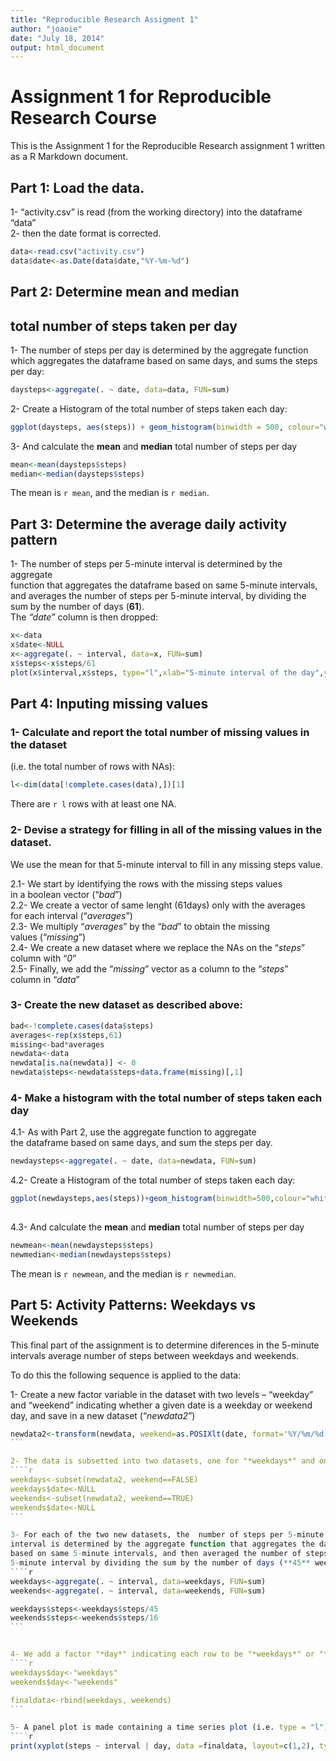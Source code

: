 ```yaml
---
title: "Reproducible Research Assigment 1"
author: "joaoie"
date: "July 18, 2014"
output: html_document
---
```

#  
# Assignment 1 for Reproducible Research Course  

This is the Assignment 1 for the Reproducible Research assignment 1 written as a R Markdown document.


## Part 1: Load the data.

1- "activity.csv" is read (from the working directory) into the dataframe "data"  
2- then the date format is corrected.  

```r
data<-read.csv("activity.csv")
data$date<-as.Date(data$date,"%Y-%m-%d")
```

## Part 2: Determine mean and median  
## total number of steps taken per day

1- The number of steps per day is determined by the aggregate function  
which aggregates the dataframe based on same days, and sums the steps per day:  

```r
daysteps<-aggregate(. ~ date, data=data, FUN=sum)
```

2- Create a Histogram of the total number of steps taken each day:  
 

```r
ggplot(daysteps, aes(steps)) + geom_histogram(binwidth = 500, colour="white") 
```

3- And calculate the **mean** and **median** total number of steps per day   

```r
mean<-mean(daysteps$steps)
median<-median(daysteps$steps)
```
The mean is `r mean`, and the median is `r median`.  

## Part 3: Determine the average daily activity pattern  

1- The number of steps per 5-minute interval is determined by the aggregate  
function that aggregates the dataframe based on same 5-minute intervals,  
and averages the number of steps per 5-minute interval, by dividing the  
sum by the number of days (**61**).   
The *"date"* column is then dropped:

```r
x<-data
x$date<-NULL
x<-aggregate(. ~ interval, data=x, FUN=sum)
x$steps<-x$steps/61
plot(x$interval,x$steps, type="l",xlab="5-minute interval of the day",ylab="Average Steps")
```


## Part 4: Inputing missing values  

### 1- Calculate and report the total number of missing values in the dataset  
 (i.e. the total number of rows with NAs):

```r
l<-dim(data[!complete.cases(data),])[1]
```

There are `r l` rows with at least one NA.  

### 2- Devise a strategy for filling in all of the missing values in the dataset.  

We use the mean for that 5-minute interval to fill in any missing steps value.  

2.1- We start by identifying the rows with the missing steps values   
  in a boolean vector ("*bad*")  
2.2- We create a vector of same lenght (61days) only with the averages  
  for each interval ("*averages*")  
2.3- We multiply "*averages*" by the "*bad*" to obtain the missing  
  values ("*missing*")  
2.4- We create a new dataset where we replace the NAs on the "*steps*"  
  column with "*0*"  
2.5- Finally, we add the "*missing*" vector as a column to the "*steps*"  
  column in "*data*"  

### 3- Create the new dataset as described above:  

```r
bad<-!complete.cases(data$steps)
averages<-rep(x$steps,61)
missing<-bad*averages
newdata<-data
newdata[is.na(newdata)] <- 0
newdata$steps<-newdata$steps+data.frame(missing)[,1]
```


### 4- Make a histogram with the total number of steps taken each day

4.1- As with Part 2, use the aggregate function to aggregate  
the dataframe based on same days, and sum the steps per day.

```r
newdaysteps<-aggregate(. ~ date, data=newdata, FUN=sum)
```

4.2- Create a Histogram of the total number of steps taken each day:  

```r
ggplot(newdaysteps,aes(steps))+geom_histogram(binwidth=500,colour="white")+ggtitle("With Inputed Missing Values")
  

```

4.3- And calculate the **mean** and **median** total number of steps per day   

```r
newmean<-mean(newdaysteps$steps)
newmedian<-median(newdaysteps$steps)
```
The mean is `r newmean`, and the median is `r newmedian`.  

## Part 5: Activity Patterns: Weekdays vs Weekends

This final part of the assignment is to determine diferences in the 5-minute intervals average number of steps between weekdays and weekends.   

To do this the following sequence is applied to the data:  

1- Create a new factor variable in the dataset with two levels – “weekday” and “weekend” indicating whether a given date is a weekday or weekend day, and save in a new dataset ("*newdata2*")
````r
newdata2<-transform(newdata, weekend=as.POSIXlt(date, format='%Y/%m/%d')$wday %in% c(0, 6))
```

2- The data is subsetted into two datasets, one for "*weekdays*" and one for "*weekends*"
````r
weekdays<-subset(newdata2, weekend==FALSE)
weekdays$date<-NULL
weekends<-subset(newdata2, weekend==TRUE)
weekends$date<-NULL
```

3- For each of the two new datasets, the  number of steps per 5-minute   
interval is determined by the aggregate function that aggregates the dataframe  
based on same 5-minute intervals, and then averaged the number of steps per  
5-minute interval by dividing the sum by the number of days (**45** weekdays, and **16** weekend days). 
````r
weekdays<-aggregate(. ~ interval, data=weekdays, FUN=sum)
weekends<-aggregate(. ~ interval, data=weekends, FUN=sum)

weekdays$steps<-weekdays$steps/45
weekends$steps<-weekends$steps/16
```


4- We add a factor "*day*" indicating each row to be "*weekdays*" or "*weekends*", and combine both datasets into the "*finaldata*" dataset.  
````r
weekdays$day<-"weekdays"
weekends$day<-"weekends"

finaldata<-rbind(weekdays, weekends)
```

5- A panel plot is made containing a time series plot (i.e. type = "l") of the 5-minute interval (x-axis) and the average number of steps taken, averaged across all weekday days or weekend days (y-axis).   
````r
print(xyplot(steps ~ interval | day, data =finaldata, layout=c(1,2), type="l"))
````
